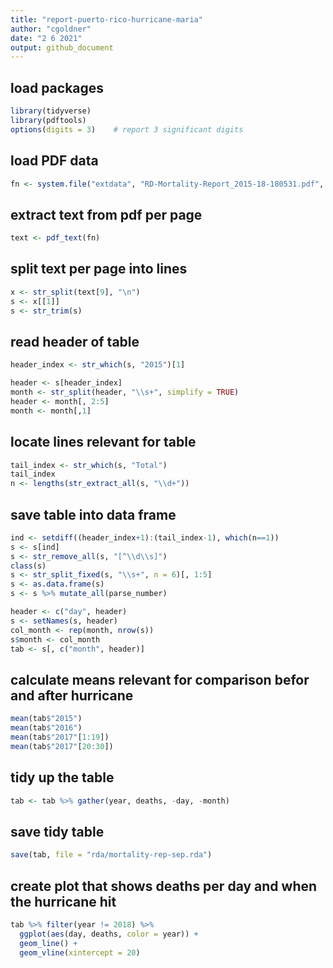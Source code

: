 ```yaml
---
title: "report-puerto-rico-hurricane-maria"
author: "cgoldner"
date: "2 6 2021"
output: github_document
---
```



## load packages

```r
library(tidyverse)
library(pdftools)
options(digits = 3)    # report 3 significant digits
```


## load PDF data

```r
fn <- system.file("extdata", "RD-Mortality-Report_2015-18-180531.pdf", package="dslabs")
```


## extract text from pdf per page
```r
text <- pdf_text(fn)
```

## split text per page into lines
```r
x <- str_split(text[9], "\n")
s <- x[[1]]
s <- str_trim(s)
```

## read header of table
```r
header_index <- str_which(s, "2015")[1]

header <- s[header_index]
month <- str_split(header, "\\s+", simplify = TRUE)
header <- month[, 2:5]
month <- month[,1]
```


## locate lines relevant for table

```r
tail_index <- str_which(s, "Total")
tail_index
n <- lengths(str_extract_all(s, "\\d+"))
```


## save table into data frame

```r
ind <- setdiff((header_index+1):(tail_index-1), which(n==1))
s <- s[ind]
s <- str_remove_all(s, "[^\\d\\s]")
class(s)
s <- str_split_fixed(s, "\\s+", n = 6)[, 1:5]
s <- as.data.frame(s)
s <- s %>% mutate_all(parse_number)

header <- c("day", header)
s <- setNames(s, header)
col_month <- rep(month, nrow(s))
s$month <- col_month
tab <- s[, c("month", header)]
```


## calculate means relevant for comparison befor and after hurricane

```r
mean(tab$"2015")
mean(tab$"2016")
mean(tab$"2017"[1:19])
mean(tab$"2017"[20:30])
```


## tidy up the table

```r
tab <- tab %>% gather(year, deaths, -day, -month)
```


## save tidy table

```r
save(tab, file = "rda/mortality-rep-sep.rda")
```


## create plot that shows deaths per day and when the hurricane hit

```r
tab %>% filter(year != 2018) %>%
  ggplot(aes(day, deaths, color = year)) +
  geom_line() +
  geom_vline(xintercept = 20)
```



